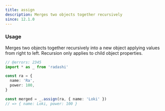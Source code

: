 ```yaml
---
title: assign
description: Merges two objects together recursively
since: 12.1.0
---
```


### Usage

Merges two objects together recursively into a new object applying values from right to left. Recursion only applies to child object properties.

```ts twoslash
// @errors: 2345
import * as _ from 'radashi'

const ra = {
  name: 'Ra',
  power: 100,
}

const merged = _.assign(ra, { name: 'Loki' })
// => { name: Loki, power: 100 }
```
